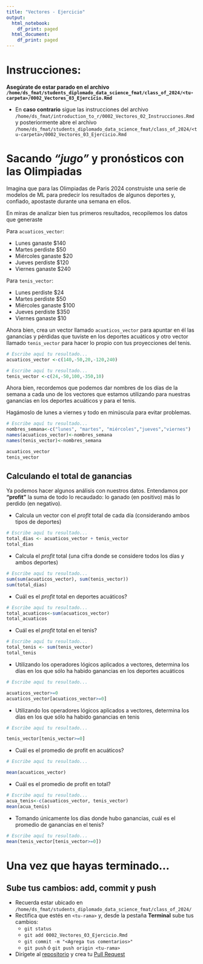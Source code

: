 ```yaml
---
title: "Vectores - Ejercicio"
output:
  html_notebook:
    df_print: paged
  html_document:
    df_print: paged
---
```


# Instrucciones:

**Asegúrate de estar parado en el archivo `/home/ds_fmat/students_diplomado_data_science_fmat/class_of_2024/<tu-carpeta>/0002_Vectores_03_Ejercicio.Rmd`**

- En **caso contrario** sigue las instrucciones del archivo `/home/ds_fmat/introduction_to_r/0002_Vectores_02_Instrucciones.Rmd` y posteriormente abre el archivo `/home/ds_fmat/students_diplomado_data_science_fmat/class_of_2024/<tu-carpeta>/0002_Vectores_03_Ejercicio.Rmd`

# Sacando *"jugo"* y pronósticos con las Olimpiadas

Imagina que para las Olimpiadas de Paris 2024 construiste una serie de modelos de ML para predecir los resultados de algunos deportes y, confiado, apostaste durante una semana en ellos.

En miras de analizar bien tus primeros resultados, recopilemos los datos que generaste

Para `acuaticos_vector`: 

- Lunes ganaste $140
- Martes perdiste $50
- Miércoles ganaste $20 
- Jueves perdiste $120
- Viernes ganaste $240

Para `tenis_vector`: 

- Lunes perdiste $24
- Martes perdiste $50
- Miércoles ganaste $100
- Jueves perdiste $350
- Viernes ganaste $10


Ahora bien, crea un vector llamado `acuaticos_vector` para apuntar en él las ganancias y pérdidas que tuviste en los deportes acuáticos y otro vector llamado `tenis_vector` para hacer lo propio con tus proyecciones del tenis.


```r
# Escribe aquí tu resultado...
acuaticos_vector <-c(140,-50,20,-120,240)

```


```r
# Escribe aquí tu resultado...
tenis_vector <-c(24,-50,100,-350,10)

```

Ahora bien, recordemos que podemos dar nombres de los días de la semana a cada uno de los vectores que estamos utilizando para nuestras ganancias en los deportes acuáticos y para el tenis.


Hagámoslo de lunes a viernes y todo en minúscula para evitar problemas.

```r
# Escribe aquí tu resultado...
nombres_semana<-c("lunes", "martes", "miércoles","jueves","viernes")
names(acuaticos_vector)<-nombres_semana
names(tenis_vector)<-nombres_semana
```
```r
acuaticos_vector
tenis_vector
```


## Calculando el total de ganancias

Ya podemos hacer algunos análisis con nuestros datos. Entendamos por **"profit"** la suma de todo lo recaudado: lo ganado (en positivo) más lo perdido (en negativo).

- Calcula un vector con el *profit* total de cada día (considerando ambos tipos de deportes)

```r
# Escribe aquí tu resultado...
total_dias <- acuaticos_vector + tenis_vector
total_dias

```


- Calcula el *profit* total (una cifra donde se considere todos los días y ambos deportes)

```r
# Escribe aquí tu resultado...
sum(sum(acuaticos_vector), sum(tenis_vector))
sum(total_dias)
```


- Cuál es el *profit* total en deportes acuáticos?

```r
# Escribe aquí tu resultado...
total_acuaticos<-sum(acuaticos_vector)
total_acuaticos

```


- Cuál es el *profit* total en el tenis?

```r
# Escribe aquí tu resultado...
total_tenis <- sum(tenis_vector)
total_tenis

```

- Utilizando los operadores lógicos aplicados a vectores, determina los días en los que sólo ha habido ganancias en los deportes acuáticos

```r
# Escribe aquí tu resultado...

acuaticos_vector>=0
acuaticos_vector[acuaticos_vector>=0]
```


- Utilizando los operadores lógicos aplicados a vectores, determina los días en los que sólo ha habido ganancias en tenis

```r
# Escribe aquí tu resultado...

tenis_vector[tenis_vector>=0]
```



- Cuál es el promedio de profit en acuáticos?

```r
# Escribe aquí tu resultado...

mean(acuaticos_vector)
```

- Cuál es el promedio de profit en total?

```r
# Escribe aquí tu resultado...
acua_tenis<-c(acuaticos_vector, tenis_vector)
mean(acua_tenis)

```

- Tomando únicamente los días donde hubo ganancias, cuál es el promedio de ganancias en el tenis?

```r
# Escribe aquí tu resultado...
mean(tenis_vector[tenis_vector>=0])

```


# Una vez que hayas terminado...

## Sube tus cambios: add, commit y push 
- Recuerda estar ubicado en `/home/ds_fmat/students_diplomado_data_science_fmat/class_of_2024/`
- Rectifica que estés en `<tu-rama>` y, desde la pestaña **Terminal** sube tus cambios:
  - `git status`
  - `git add 0002_Vectores_03_Ejercicio.Rmd`
  - `git commit -m "<Agrega tus comentarios>"`
  - `git push` ó `git push origin <tu-rama>`
- Dirígete al [repositorio](https://github.com/dsFMAT/students_diplomado_data_science_fmat) y crea tu [Pull Request](https://github.com/dsFMAT/students_diplomado_data_science_fmat/compare)